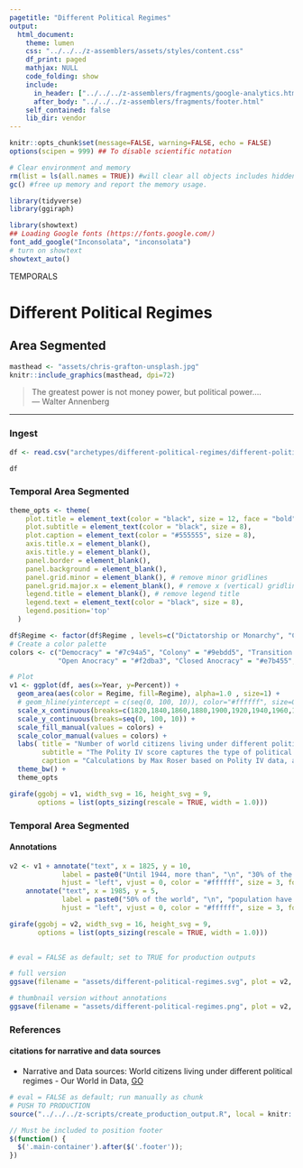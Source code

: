 ```yaml
---
pagetitle: "Different Political Regimes"
output: 
  html_document:
    theme: lumen
    css: "../../../z-assemblers/assets/styles/content.css"
    df_print: paged
    mathjax: NULL
    code_folding: show
    include:
      in_header: ["../../../z-assemblers/fragments/google-analytics.html", "../../../z-assemblers/fragments/header.html"]
      after_body: "../../../z-assemblers/fragments/footer.html"
    self_contained: false
    lib_dir: vendor
---
```


```r

knitr::opts_chunk$set(message=FALSE, warning=FALSE, echo = FALSE)
options(scipen = 999) ## To disable scientific notation

# Clear environment and memory
rm(list = ls(all.names = TRUE)) #will clear all objects includes hidden objects.
gc() #free up memory and report the memory usage.

library(tidyverse)
library(ggiraph)

library(showtext)
## Loading Google fonts (https://fonts.google.com/)
font_add_google("Inconsolata", "inconsolata")
# turn on showtext
showtext_auto()

```

<div class="activity">
TEMPORALS 
</div>

#  Different Political Regimes
## Area Segmented

```r

masthead <- "assets/chris-grafton-unsplash.jpg"
knitr::include_graphics(masthead, dpi=72)

```

> The greatest power is not money power, but political power....\
--- Walter Annenberg\

***

### Ingest

```r


df <- read.csv("archetypes/different-political-regimes/different-political-regimes.csv", header = TRUE, stringsAsFactors = FALSE)

df

```

### Temporal Area Segmented


```r

theme_opts <- theme(
    plot.title = element_text(color = "black", size = 12, face = "bold"),
    plot.subtitle = element_text(color = "black", size = 8),
    plot.caption = element_text(color = "#555555", size = 8),
    axis.title.x = element_blank(),
    axis.title.y = element_blank(),
    panel.border = element_blank(),
    panel.background = element_blank(),
    panel.grid.minor = element_blank(), # remove minor gridlines
    panel.grid.major.x = element_blank(), # remove x (vertical) gridlines
    legend.title = element_blank(), # remove legend title
    legend.text = element_text(color = "black", size = 8),
    legend.position='top'
  )

df$Regime <- factor(df$Regime , levels=c("Dictatorship or Monarchy", "Closed Anocracy", "Open Anocracy", "Transition or no Data", "Colony", "Democracy"))
# Create a color palette
colors <- c("Democracy" = "#7c94a5", "Colony" = "#9ebdd5", "Transition or no Data" = "#dbdbdb", 
            "Open Anocracy" = "#f2dba3", "Closed Anocracy" = "#e7b455", "Dictatorship or Monarchy" = "#c47361")

# Plot
v1 <- ggplot(df, aes(x=Year, y=Percent)) + 
  geom_area(aes(color = Regime, fill=Regime), alpha=1.0 , size=1) +
  # geom_hline(yintercept = c(seq(0, 100, 10)), color="#ffffff", size=0.25, alpha=0.2) + # gridlines in the forefront
  scale_x_continuous(breaks=c(1820,1840,1860,1880,1900,1920,1940,1960,1980,2000)) +
  scale_y_continuous(breaks=seq(0, 100, 10)) +
  scale_fill_manual(values = colors) +
  scale_color_manual(values = colors) +
  labs( title = "Number of world citizens living under different political regimes",
        subtitle = "The Polity IV score captures the type of political regime for each country on a range from -10 (full autocracy) to +10 (full democracy).  Regimes that fall into the middle of this spectrum are called anocracies.",
        caption = "Calculations by Max Roser based on Polity IV data, and data from Wimmer and Min (2006), Gapminder.org, UN Population Division (2015 rev), and Our World in Data") +
  theme_bw() +
  theme_opts

girafe(ggobj = v1, width_svg = 16, height_svg = 9,
       options = list(opts_sizing(rescale = TRUE, width = 1.0)))

```

### Temporal Area Segmented
#### Annotations

```r

v2 <- v1 + annotate("text", x = 1825, y = 10, 
             label = paste0("Until 1944, more than", "\n", "30% of the world", "\n", "population was home", "\n", "in colonies."), 
             hjust = "left", vjust = 0, color = "#ffffff", size = 3, fontface = 1) +
    annotate("text", x = 1985, y = 5, 
             label = paste0("50% of the world", "\n", "population have been", "\n", "living in a democracy", "\n", "since 1994."), 
             hjust = "left", vjust = 0, color = "#ffffff", size = 3, fontface = 1)

girafe(ggobj = v2, width_svg = 16, height_svg = 9,
       options = list(opts_sizing(rescale = TRUE, width = 1.0)))
  
```



```r

# eval = FALSE as default; set to TRUE for production outputs

# full version
ggsave(filename = "assets/different-political-regimes.svg", plot = v2, width=1280/72, height=720/72)

# thumbnail version without annotations
ggsave(filename = "assets/different-political-regimes.png", plot = v2, width=4, height=2.25)

```


### References
#### citations for narrative and data sources

* Narrative and Data sources: World citizens living under different political regimes - Our World in Data, [GO](https://ourworldindata.org/grapher/world-pop-by-political-regime?country=~OWID_WRL){target="_blank"}



```r

# eval = FALSE as default; run manually as chunk
# PUSH TO PRODUCTION
source("../../../z-scripts/create_production_output.R", local = knitr::knit_global())

```


```js

// Must be included to position footer
$(function() {
  $('.main-container').after($('.footer'));
})

```